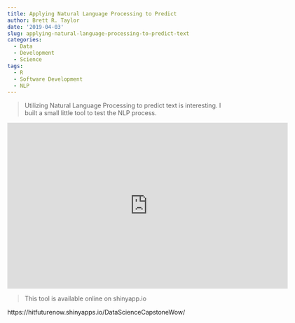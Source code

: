 ```yaml
---
title: Applying Natural Language Processing to Predict
author: Brett R. Taylor
date: '2019-04-03'
slug: applying-natural-language-processing-to-predict-text
categories:
  - Data
  - Development
  - Science
tags:
  - R
  - Software Development
  - NLP
---
```


> Utilizing Natural Language Processing to predict text is interesting. I built a small little tool to test the NLP process.

<iframe src="https://player.vimeo.com/video/152905392" width="640" height="378" frameborder="0" webkitallowfullscreen mozallowfullscreen allowfullscreen></iframe>

> This tool is available online on shinyapp.io 

https://hitfuturenow.shinyapps.io/DataScienceCapstoneWow/